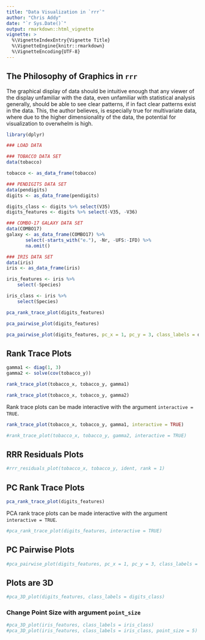 ```yaml
---
title: "Data Visualization in `rrr`"
author: "Chris Addy"
date: "`r Sys.Date()`"
output: rmarkdown::html_vignette
vignette: >
  %\VignetteIndexEntry{Vignette Title}
  %\VignetteEngine{knitr::rmarkdown}
  %\VignetteEncoding{UTF-8}
---
```


## The Philosophy of Graphics in `rrr`

The graphical display of data should be intuitive enough that any viewer of the display unfamiliar with the data, even unfamiliar with statistical analysis generally, should be able to see clear patterns, if in fact clear patterns exist in the data. This, the author believes, is especially true for multivariate data, where due to the higher dimensionality of the data, the potential for visualization to overwhelm is high.

```r
library(dplyr)

### LOAD DATA

### TOBACCO DATA SET
data(tobacco)

tobacco <- as_data_frame(tobacco)

### PENDIGITS DATA SET
data(pendigits)
digits <- as_data_frame(pendigits)

digits_class <- digits %>% select(V35)
digits_features <- digits %>% select(-V35, -V36)

### COMBO-17 GALAXY DATA SET
data(COMBO17)
galaxy <- as_data_frame(COMBO17) %>%
       select(-starts_with("e."), -Nr, -UFS:-IFD) %>%
       na.omit()

### IRIS DATA SET
data(iris)
iris <- as_data_frame(iris)

iris_features <- iris %>%
	select(-Species)

iris_class <- iris %>%
	select(Species)
```

```r
pca_rank_trace_plot(digits_features)

pca_pairwise_plot(digits_features)

pca_pairwise_plot(digits_features, pc_x = 1, pc_y = 3, class_labels = digits_class)
```

## Rank Trace Plots

```r
gamma1 <- diag(1, 3)
gamma2 <- solve(cov(tobacco_y))

rank_trace_plot(tobacco_x, tobacco_y, gamma1)

rank_trace_plot(tobacco_x, tobacco_y, gamma2)
```

Rank trace plots can be made interactive with the argument `interactive = TRUE`.

```r
rank_trace_plot(tobacco_x, tobacco_y, gamma1, interactive = TRUE)

#rank_trace_plot(tobacco_x, tobacco_y, gamma2, interactive = TRUE)
```

## RRR Residuals Plots

```r
#rrr_residuals_plot(tobacco_x, tobacco_y, ident, rank = 1)
```

## PC Rank Trace Plots

```r
pca_rank_trace_plot(digits_features)
```

PCA rank trace plots can be made interactive with the argument `interactive = TRUE`.

```r
#pca_rank_trace_plot(digits_features, interactive = TRUE)
```


## PC Pairwise Plots

```r
#pca_pairwise_plot(digits_features, pc_x = 1, pc_y = 3, class_labels = digits_class, interactive = TRUE)
```

## Plots are 3D

```r
#pca_3D_plot(digits_features, class_labels = digits_class)
```

### Change Point Size with argument `point_size`

```r
#pca_3D_plot(iris_features, class_labels = iris_class)
#pca_3D_plot(iris_features, class_labels = iris_class, point_size = 5)
```